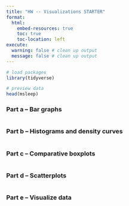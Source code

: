 ```yaml
---
title: "HW -- Visualizations STARTER"
format:
  html:
    embed-resources: true
    toc: true
    toc-location: left
execute: 
  warning: false # clean up output
  message: false # clean up output
---
```


```r

# load packages
library(tidyverse)

```

```r

# preview data
head(msleep)

```

### Part a -- Bar graphs

```r

```

### Part b -- Histograms and density curves

```r

```

### Part c -- Comparative boxplots

```r

```

### Part d -- Scatterplots

```r

```

### Part e -- Visualize data

```r

```